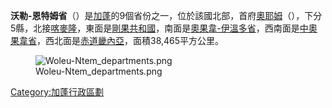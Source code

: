 {{Infobox settlement
<!-- See Template:Infobox settlement for additional fields and descriptions -->
| name                    = 沃勒-恩特姆省
| settlement_type         = 省
| image_map               = Gabon - Woleu-Ntem.svg
| subdivision_type        = 國家
| subdivision_name        = {{GAB}}
| seat_type               = 首府
| seat                    = [[奧耶姆|奧耶姆]]
| parts_type = 縣份數目
| parts = 5
| unit_pref               = Metric<!-- or US or UK -->
| area_total_km2          = 38465
| population_density_km2  = no
| blank_name = [[ISO_3166-2|ISO 3166-2]]
| blank_info = GA-9
}}

'''沃勒-恩特姆省'''（{{lang-fr|Woleu-Ntem}}）是[[加蓬|加蓬]]的9個省份之一，位於該國北部，首府[[奧耶姆|奧耶姆]]（{{lang|fr|Oyem}}），下分5縣，北接[[喀麥隆|喀麥隆]]，東面是[[剛果共和國|剛果共和國]]，南面是[[奧果韋-伊溫多省|奧果韋-伊溫多省]]，西南面是[[中奧果韋省|中奧果韋省]]，西北面是[[赤道畿內亞|赤道畿內亞]]，面積38,465平方公里。

[[File:Woleu-Ntem_departments.png|thumb]]

{{Gabon-stub}}

{{Gabon}}

[[Category:加蓬行政區劃|Category:加蓬行政區劃]]